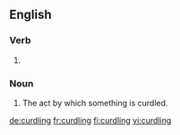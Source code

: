 ==English==

===Verb===
{{head|en}}

# {{present participle of|curdle|lang=en}}

===Noun===
{{en-noun}}

# The act by which something is curdled.

[[de:curdling]]
[[fr:curdling]]
[[fi:curdling]]
[[vi:curdling]]
